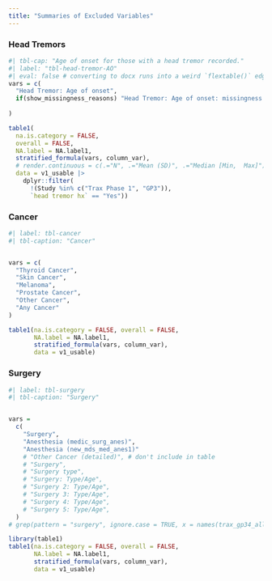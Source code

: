```yaml
---
title: "Summaries of Excluded Variables"
---
```


### Head Tremors

```r
#| tbl-cap: "Age of onset for those with a head tremor recorded."
#| label: "tbl-head-tremor-AO"
#| eval: false # converting to docx runs into a weird `flextable()` edge case because two subcolumn headers are identical
vars = c(
  "Head Tremor: Age of onset",
  if(show_missingness_reasons) "Head Tremor: Age of onset: missingness reasons"
  
)

table1(
  na.is.category = FALSE, 
  overall = FALSE,
  NA.label = NA.label1,
  stratified_formula(vars, column_var),
  # render.continuous = c(.="N", .="Mean (SD)", .="Median [Min,  Max]"),
  data = v1_usable |> 
    dplyr::filter(
      !(Study %in% c("Trax Phase 1", "GP3")),
      `head tremor hx` == "Yes"))

```


### Cancer {.appendix}

```r
#| label: tbl-cancer
#| tbl-caption: "Cancer"


vars = c(
  "Thyroid Cancer",
  "Skin Cancer",
  "Melanoma",
  "Prostate Cancer",
  "Other Cancer",
  "Any Cancer"
)

table1(na.is.category = FALSE, overall = FALSE,
       NA.label = NA.label1,
       stratified_formula(vars, column_var),
       data = v1_usable)
```


### Surgery  {.appendix}

```r
#| label: tbl-surgery
#| tbl-caption: "Surgery"


vars = 
  c(
    "Surgery",
    "Anesthesia (medic_surg_anes)", 
    "Anesthesia (new_mds_med_anes1)"
    # "Other Cancer (detailed)", # don't include in table
    # "Surgery",
    # "Surgery type",
    # "Surgery: Type/Age",
    # "Surgery 2: Type/Age",
    # "Surgery 3: Type/Age",
    # "Surgery 4: Type/Age",
    # "Surgery 5: Type/Age",
  )
# grep(pattern = "surgery", ignore.case = TRUE, x = names(trax_gp34_all), value = TRUE)

library(table1)
table1(na.is.category = FALSE, overall = FALSE,
       NA.label = NA.label1,
       stratified_formula(vars, column_var),
       data = v1_usable)
```

